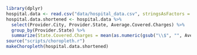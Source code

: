 ```r
library(dplyr)
hospital.data <- read.csv("data/hospital_data.csv", stringsAsFactors = F)
hospital.data.shortened <- hospital.data %>%
  select(Provider.City, Provider.State, Average.Covered.Charges) %>% 
  group_by(Provider.State) %>% 
  summarize(State.Covered.Charges = mean(as.numeric(gsub("\\$", "", Average.Covered.Charges))))
source("scripts/choropleth.r")
makeChoropleth(hospital.data.shortened)
```

